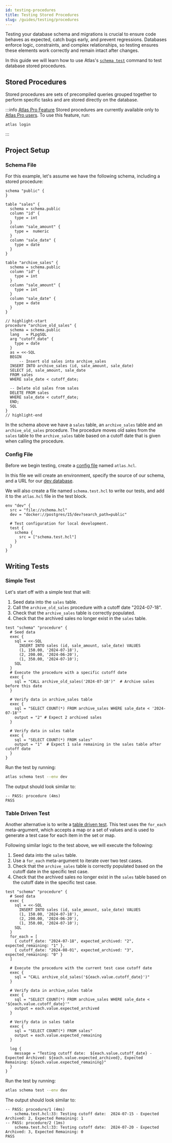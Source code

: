 ```yaml
---
id: testing-procedures
title: Testing Stored Procedures
slug: /guides/testing/procedures
---
```


Testing your database schema and migrations is crucial to ensure code behaves as expected, catch bugs early,
and prevent regressions. Databases enforce logic, constraints, and complex relationships,
so testing ensures these elements work correctly and remain intact after changes.

In this guide we will learn how to use Atlas's [`schema test`](/testing/schema) command to test database stored
procedures.

## Stored Procedures

Stored procedures are sets of precompiled queries grouped together to perform specific tasks and are
stored directly on the database.

:::info [Atlas Pro Feature](/features#pro)
Stored procedures are currently available only to [Atlas Pro users](/features#pro). To use this feature, run:
```
atlas login
```
:::

## Project Setup

### Schema File
For this example, let's assume we have the following schema, including a stored procedure:

```hcl title="schema.hcl"
schema "public" {
}

table "sales" {
  schema = schema.public
  column "id" {
    type = int
  }
  column "sale_amount" {
    type =  numeric
  }
  column "sale_date" {
    type = date
  }
}

table "archive_sales" {
  schema = schema.public
  column "id" {
    type = int
  }
  column "sale_amount" {
    type = int
  }
  column "sale_date" {
    type = date
  }
}

// highlight-start
procedure "archive_old_sales" {
  schema = schema.public
  lang   = PLpgSQL
  arg "cutoff_date" {
    type = date
  }
  as = <<-SQL
  BEGIN
      -- Insert old sales into archive_sales
  INSERT INTO archive_sales (id, sale_amount, sale_date)
  SELECT id, sale_amount, sale_date
  FROM sales
  WHERE sale_date < cutoff_date;

  -- Delete old sales from sales
  DELETE FROM sales
  WHERE sale_date < cutoff_date;
  END;
  SQL
}
// highlight-end
```

In the schema above we have a `sales` table, an `archive_sales` table and an `archive_old_sales` procedure. The procedure
moves old sales from the `sales` table to the `archive_sales` table based on a cutoff date that is given
when calling the procedure.

### Config File

Before we begin testing, create a [config file](/atlas-schema/projects#project-files) named
`atlas.hcl`.

In this file we will create an environment, specify the source of our schema,
and a URL for our [dev database](/concepts/dev-database).

We will also create a file named `schema.test.hcl` to write our tests, and
add it to the `atlas.hcl` file in the test block.

```hcl title="atlas.hcl"
env "dev" {
  src = "file://schema.hcl"
  dev = "docker://postgres/15/dev?search_path=public"

  # Test configuration for local development.
  test {
    schema {
      src = ["schema.test.hcl"]
    }
  }
}
```

## Writing Tests

### Simple Test

Let's start off with a simple test that will:
1. Seed data into the `sales` table.
2. Call the `archive_old_sales` procedure with a cutoff date "2024-07-18".
3. Check that the `archive_sales` table is correctly populated.
4. Check that the archived sales no longer exist in the `sales` table.

```hcl title="schema.test.hcl"
test "schema" "procedure" {
  # Seed data
  exec {
    sql = <<-SQL
      INSERT INTO sales (id, sale_amount, sale_date) VALUES
      (1, 150.00, '2024-07-18'),
      (2, 200.00, '2024-06-20'),
      (1, 350.00, '2024-07-10');
    SQL
  }
  # Execute the procedure with a specific cutoff date
  exec {
    sql = "CALL archive_old_sales('2024-07-18')"  # Archive sales before this date
  }

  # Verify data in archive_sales table
  exec {
    sql = "SELECT COUNT(*) FROM archive_sales WHERE sale_date < '2024-07-18'"
    output = "2" # Expect 2 archived sales
  }

  # Verify data in sales table
  exec {
    sql = "SELECT COUNT(*) FROM sales"
    output = "1"  # Expect 1 sale remaining in the sales table after cutoff date
  }
}
```

Run the test by running:

```bash
atlas schema test --env dev
```

The output should look similar to:
```testoutput title="Test Output"
-- PASS: procedure (4ms)
PASS
```

### Table Driven Test

Another alternative is to write a [table driven test](/testing/schema#table-driven-tests). This
test uses the `for_each` meta-argument, which accepts a map or a set of values and is used to generate
a test case for each item in the set or map.

Following similar logic to the test above, we will execute the following:
1. Seed data into the `sales` table.
2. Use a `for_each` meta-argument to iterate over two test cases.
3. Check that the `archive_sales` table is correctly populated based on the cutoff date in the specific test case.
4. Check that the archived sales no longer exist in the `sales` table based on the cutoff date in the specific test case.

```hcl title="schema.test.hcl"
test "schema" "procedure" {
  # Seed data
  exec {
    sql = <<-SQL
      INSERT INTO sales (id, sale_amount, sale_date) VALUES
      (1, 150.00, '2024-07-18'),
      (2, 200.00, '2024-06-20'),
      (1, 350.00, '2024-07-10');
    SQL
  }
  for_each = [
    { cutoff_date: "2024-07-18", expected_archived: "2", expected_remaining: "1" },
    { cutoff_date: "2024-08-01", expected_archived: "3", expected_remaining: "0" }
  ]

  # Execute the procedure with the current test case cutoff date
  exec {
    sql = "CALL archive_old_sales('${each.value.cutoff_date}')"
  }

  # Verify data in archive_sales table
  exec {
    sql = "SELECT COUNT(*) FROM archive_sales WHERE sale_date < '${each.value.cutoff_date}'"
    output = each.value.expected_archived
  }

  # Verify data in sales table
  exec {
    sql = "SELECT COUNT(*) FROM sales"
    output = each.value.expected_remaining
  }

  log {
    message = "Testing cutoff date:  ${each.value.cutoff_date} - Expected Archived: ${each.value.expected_archived}, Expected Remaining: ${each.value.expected_remaining}"
  }
}
```

Run the test by running:

```bash
atlas schema test --env dev
```

The output should look similar to:
```testoutput title="Test Output"
-- PASS: procedure/1 (4ms)
    schema.test.hcl:33: Testing cutoff date:  2024-07-15 - Expected Archived: 2, Expected Remaining: 1
-- PASS: procedure/2 (1ms)
    schema.test.hcl:33: Testing cutoff date:  2024-07-20 - Expected Archived: 3, Expected Remaining: 0
PASS
```
